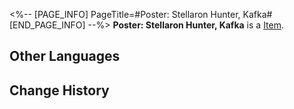 <%-- [PAGE_INFO]
PageTitle=#Poster: Stellaron Hunter, Kafka#
[END_PAGE_INFO] --%>
{{Item Infobox
|id          = 293003
|image       = Item Poster- Stellaron Hunter, Kafka.png{{subst:void|<!--$UPLOAD:<<SpriteOutput/ItemFigures/293003.png>-<Item Poster- Stellaron Hunter, Kafka.png>-<Item Icons>>-->}}
|type        = 
|invCategory = 
|rarity      = 4
|effect      = 
|description = A wanted poster for the Stellaron Hunter Kafka. It may be an illusion, but the dangerous criminal printed on the poster seems to have gentle eyes.
}}
{{Description|''"Listen: In the near future, you will encounter all kinds of perils and hardships, but you will also have many wonderful experiences. You'll meet companions who treat you like family, and embark on surreal adventures with them... At the end of your journey, all that perplexes you and troubles you will resolve."''}}
'''Poster: Stellaron Hunter, Kafka''' is a [[Item]].

==Other Languages==
{{Other Languages
|en   = Poster: Stellaron Hunter, Kafka
|zhs  = 海报：星核猎手•卡芙卡
|zht  = 海報：星核獵手•卡芙卡
|ja   = ポスター：星核ハンター・カフカ
|ko   = 포스터: 스텔라론 헌터•카프카
|es   = Póster: Kafka
|fr   = Affiche de Kafka, la Chasseuse de Stellaron
|ru   = Плакат «Охотники за Стелларонами: Кафка»
|th   = โปสเตอร์ - นักล่า Stellaron: Kafka
|vi   = Áp Phích: Thợ Săn Stellaron - Kafka
|de   = Poster – Stellaron-Jägerin: Kafka
|id   = Poster: Stellaron Hunter: Kafka
|pt   = Cartaz: Caçadora de Stellaron, Kafka
}}

==Change History==
{{Change History|2.7}}
